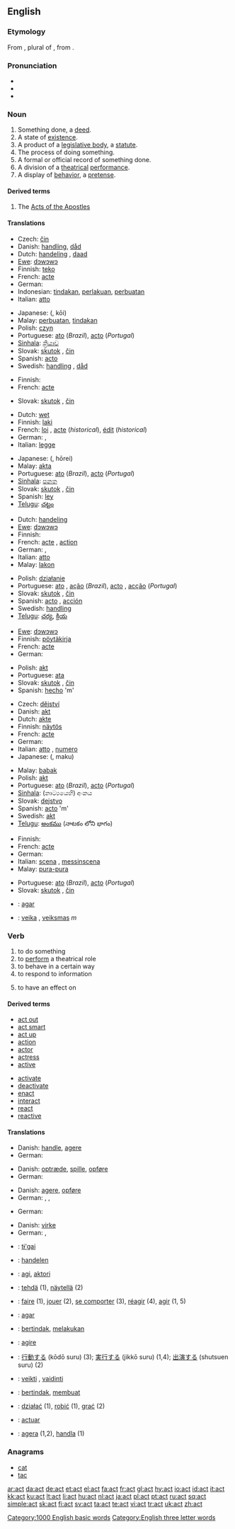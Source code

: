 {{see|ACT}}
{{wikipedia}}
==English==

===Etymology===
From {{L.}} {{term|acta#Latin|ācta|register of events}}, plural of {{term|actum|āctum|decree, law}}, from {{term|ago#Latin|agō|put in motion}}.

===Pronunciation===
* {{IPA|/ækt/}}
* {{audio|en-us-act.ogg|Audio (US)}}
* {{rhymes|ækt}}

===Noun===
{{en-noun}}

# Something done, a [[deed]].
# A state of [[existence]].
# A product of a [[legislative body]], a [[statute]].
# The process of doing something.
# A formal or official record of something done.
# A division of a [[theatrical]] [[performance]].
# A display of [[behavior]], a [[pretense]].

====Derived terms====
# The [[Acts of the Apostles]]

====Translations====
{{trans-top|deed}}
* Czech: [[čin]] {{m}}
* Danish: [[handling]], [[dåd]]
* Dutch: [[handeling]] {{f}}, [[daad]]
* [[Ewe]]: [[dɔwɔwɔ]]
* Finnish: [[teko]]
* French: [[acte]] {{m}}
* German: {{t+|de|Handlung|f}}
* Indonesian: [[tindak|tindakan]], [[laku|perlakuan]], [[buat|perbuatan]]
* Italian: [[atto]] {{m}}
{{trans-mid}}
* Japanese: {{Jpan|[[行為]]}} ({{Jpan|[[こうい]]}}, kōi)
* Malay: [[buat|perbuatan]], [[tindak|tindakan]]
* Polish: [[czyn]]
* Portuguese: [[ato]] {{m}} (''Brazil''), [[acto]] {{m}} (''Portugal'')
* [[Sinhala]]: [[ක්‍රියාව]] {{n}}
* Slovak: [[skutok]] {{m}}, [[čin]] {{m}}
* Spanish: [[acto]] {{m}}
* Swedish: [[handling]] {{c}}, [[dåd]] {{n}}
{{trans-bottom}}

{{trans-top|state of existence}}
* Finnish: {{t|fi|olemassaolo}}
* French: [[acte]] {{m}}
{{trans-mid}}
* Slovak: [[skutok]] {{m}}, [[čin]] {{m}}
{{trans-bottom}}

{{trans-top|statute}}
* Dutch: [[wet]]
* Finnish: [[laki]]
* French: [[loi]] {{f}}, [[acte]] {{m}}(''historical''), [[édit]] {{m}} (''historical'')
* German: {{t+|de|Gesetz|n}}, {{t+|de|Rechtsgeschäft|n}}
* Italian: [[legge]] {{f}}
{{trans-mid}}
* Japanese: {{Jpan|[[法令]]}} ({{Jpan|[[ほうれい]]}}, hōrei)
* Malay: [[akta]]
* Portuguese: [[ato]] {{m}} (''Brazil''), [[acto]] {{m}} (''Portugal'')
* [[Sinhala]]: [[පනත]] {{n}}
* Slovak: [[skutok]] {{m}}, [[čin]] {{m}}
* Spanish: [[ley]] {{f}}
* [[Telugu]]: [[చట్టం]]
{{trans-bottom}}

{{trans-top|process of doing}}
* Dutch: [[handeling]] {{f}}
* [[Ewe]]: [[dɔwɔwɔ]]
* Finnish: {{t|fi|tekeminen}}
* French: [[acte]] {{m}}, [[action]] {{f}}
* German: {{t+|de|Akt|m}}, {{t+|de|Handlung|f}}
* Italian: [[atto]] {{m}}
* Malay: [[lakon]]
{{trans-mid}}
* Polish: [[działanie]]
* Portuguese: [[ato]] {{m}}, [[ação]] {{f}} (''Brazil''), [[acto]] {{m}}, [[acção]] {{f}}(''Portugal'')
* Slovak: [[skutok]] {{m}}, [[čin]] {{m}}
* Spanish: [[acto]] {{m}}, [[acción]] {{f}}
* Swedish: [[handling]] {{c}}
* [[Telugu]]: [[చర్య]], [[క్రియ]]
{{trans-bottom}}

{{trans-top|formal record of something done}}
* [[Ewe]]: [[dɔwɔwɔ]]
* Finnish: [[pöytäkirja]]
* French: [[acte]] {{m}}
* German: {{t+|de|Akte|f}}
{{trans-mid}}
* Polish: [[akt]]
* Portuguese: [[ata]] {{f}}
* Slovak: [[skutok]] {{m}}, [[čin]] {{m}}
* Spanish: [[hecho]] 'm'
{{trans-bottom}}

{{trans-top|division of theatrical performance}}
* Czech: [[dějství]] {{n}}
* Danish: [[akt]]
* Dutch: [[akte]]
* Finnish: [[näytös]]
* French: [[acte]] {{m}}
* German: {{t+|de|Akt|m}}
* Italian: [[atto]] {{m}}, [[numero]] {{m}}
* Japanese: {{Jpan|[[幕]]}} ({{Jpan|[[まく]]}}, maku)
{{trans-mid}}
* Malay: [[babak]]
* Polish: [[akt]]
* Portuguese: [[ato]] {{m}} (''Brazil''), [[acto]] {{m}} (''Portugal'')
* [[Sinhala]]: (නාට්‍යයෙහි) අංකය {{n}}
* Slovak: [[dejstvo]] {{n}}
* Spanish: [[acto]] 'm'
* Swedish: [[akt#Swedish|akt]]
* [[Telugu]]: [[అంకము]] (నాటకం లోని భాగం)
{{trans-bottom}}

{{trans-top|display of behaviour}}
* Finnish: {{t|fi|näytös}}
* French: [[acte]] {{m}}
* German: {{t+|de|Spiel|n}}
* Italian: [[scena]] {{f}}, [[messinscena]] {{f}}
* Malay: [[pura|pura-pura]]
{{trans-mid}}
* Portuguese: [[ato]] {{m}} (''Brazil''), [[acto]] {{m}} (''Portugal'')
* Slovak: [[skutok]] {{m}}, [[čin]] {{m}}
{{trans-bottom}}

{{checktrans-top}}
* {{ttbc|Ido}}: [[agar]]
* {{ttbc|Lithuanian}}: [[veika]] {{f}}, [[veiksmas]] ''m''
{{trans-bottom}}

===Verb===
{{en-verb}}

# to do something
# to [[perform]] a theatrical role
# to behave in a certain way
# to respond to information
# {{chemistry}} to have an effect on

====Derived terms====
{{top2}}
* [[act out]]
* [[act smart]]
* [[act up]]
* [[action]]
* [[actor]]
* [[actress]]
* [[active]]
{{mid2}}
* [[activate]]
* [[deactivate]]
* [[enact]]
* [[interact]]
* [[react]]
* [[reactive]]
{{bottom}}

====Translations====
{{trans-top|to do something}}
* Danish: [[handle]], [[agere]]
* German: {{t+|de|handeln}}
{{trans-mid}}
{{trans-bottom}}

{{trans-top|to perform a theatrical role}}
* Danish: [[optræde]], [[spille]], [[opføre]]
* German: {{t+|de|spielen}}
{{trans-mid}}
{{trans-bottom}}

{{trans-top|to behave in a certain way}}
* Danish: [[agere]], [[opføre]]
* German: {{t+|de|spielen}}, {{t+|de|benehmen}}, {{t+|de|fungieren}}
{{trans-mid}}
{{trans-bottom}}

{{trans-top|to respond to information}}
* German: {{t+|de|agieren}}
{{trans-mid}}
{{trans-bottom}}

{{trans-top|Chemistry: to have an effect on}}
* Danish: [[virke]]
* German: {{t+|de|wirken}}, {{t+|de|agieren}}
{{trans-mid}}
{{trans-bottom}}
{{checktrans-top}}
* {{ttbc|Chemehuevi}}: [[tɨ'gai]]
* {{ttbc|Dutch}}: [[handelen]]
* {{ttbc|Esperanto}}: [[agi]], [[aktori]]
* {{ttbc|Finnish}}: [[tehdä]] (1), [[näytellä]] (2)
* {{ttbc|French}}: [[faire]] (1), [[jouer]] (2), [[se comporter]] (3), [[réagir]] (4), [[agir]] (1, 5)
* {{ttbc|Ido}}: [[agar]]
* {{ttbc|Indonesian}}: [[tindak|bertindak]], [[laku|melakukan]]
* {{ttbc|Italian}}: [[agire]]
{{trans-mid}}
* {{ttbc|Japanese}}: [[行動]]する (kōdō suru) (3); [[実行する]] (jikkō suru) (1,4); [[出演する]] (shutsuen suru) (2)
* {{ttbc|Lithuanian}}: [[veikti]] {{f}}, [[vaidinti]]
* {{ttbc|Malay}}: [[tindak|bertindak]], [[buat|membuat]]
* {{ttbc|Polish}}: [[działać]] (1), [[robić]] (1), [[grać]] (2)
* {{ttbc|Spanish}}: [[actuar]]
* {{ttbc|Swedish}}: [[agera]] (1,2), [[handla]] (1)
{{trans-bottom}}

===Anagrams===
* [[cat]]
* [[tac]]

[[Category:1000 English basic words]]
[[Category:English three letter words]]

[[ar:act]]
[[da:act]]
[[de:act]]
[[et:act]]
[[el:act]]
[[fa:act]]
[[fr:act]]
[[gl:act]]
[[hy:act]]
[[io:act]]
[[id:act]]
[[it:act]]
[[kk:act]]
[[ku:act]]
[[lt:act]]
[[li:act]]
[[hu:act]]
[[nl:act]]
[[ja:act]]
[[pl:act]]
[[pt:act]]
[[ru:act]]
[[sq:act]]
[[simple:act]]
[[sk:act]]
[[fi:act]]
[[sv:act]]
[[ta:act]]
[[te:act]]
[[vi:act]]
[[tr:act]]
[[uk:act]]
[[zh:act]]